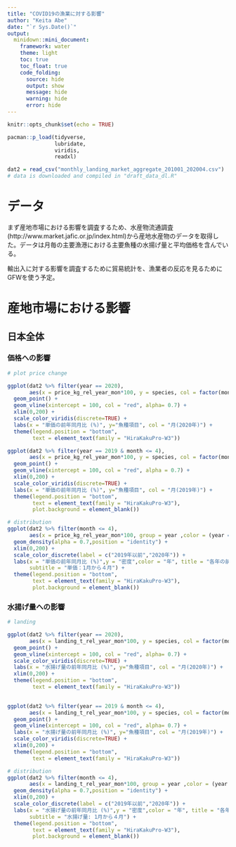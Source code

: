 ```yaml
---
title: "COVID19の漁業に対する影響"
author: "Keita Abe"
date: "`r Sys.Date()`"
output:
  minidown::mini_document:
    framework: water
    theme: light
    toc: true
    toc_float: true
    code_folding:
      source: hide
      output: show
      message: hide
      warning: hide
      error: hide
---
```


```r
knitr::opts_chunk$set(echo = TRUE)

pacman::p_load(tidyverse,
               lubridate,
               viridis,
               readxl)

dat2 = read_csv("monthly_landing_market_aggregate_201001_202004.csv")
# data is downloaded and compiled in "draft_data_dl.R"

```

# データ

まず産地市場における影響を調査するため、水産物流通調査(http://www.market.jafic.or.jp/index.html)から産地水産物のデータを取得した。データは月毎の主要漁港における主要魚種の水揚げ量と平均価格を含んでいる。

輸出入に対する影響を調査するために貿易統計を、漁業者の反応を見るためにGFWを使う予定。


# 産地市場における影響

## 日本全体

### 価格への影響

```r
# plot price change  

ggplot(dat2 %>% filter(year == 2020),
       aes(x = price_kg_rel_year_mon*100, y = species, col = factor(month))) + 
  geom_point() + 
  geom_vline(xintercept = 100, col = "red", alpha= 0.7) +
  xlim(0,200) + 
  scale_color_viridis(discrete=TRUE) +
  labs(x = "単価の前年同月比 (%)", y="魚種項目", col = "月(2020年)") + 
  theme(legend.position = "bottom",
        text = element_text(family = "HiraKakuPro-W3"))  

ggplot(dat2 %>% filter(year == 2019 & month <= 4),
       aes(x = price_kg_rel_year_mon*100, y = species, col = factor(month))) + 
  geom_point() + 
  geom_vline(xintercept = 100, col = "red", alpha = 0.7) +
  xlim(0,200) + 
  scale_color_viridis(discrete=TRUE) +
  labs(x = "単価の前年同月比 (%)", y="魚種項目", col = "月(2019年)") + 
  theme(legend.position = "bottom",
        text = element_text(family = "HiraKakuPro-W3"),
        plot.background = element_blank())  

# distribution
ggplot(dat2 %>% filter(month <= 4),
       aes(x = price_kg_rel_year_mon*100, group = year ,color = (year == 2020))) +
  geom_density(alpha = 0.7,position = "identity") + 
  xlim(0,200) + 
  scale_color_discrete(label = c("2019年以前","2020年")) + 
  labs(x = "単価の前年同月比 (%)",y = "密度",color = "年", title = "各年の前年同月比分布",
       subtitle = "単価：1月から４月") + 
  theme(legend.position = "bottom",
        text = element_text(family = "HiraKakuPro-W3"),
        plot.background = element_blank())  

```

### 水揚げ量への影響

```r
# landing

ggplot(dat2 %>% filter(year == 2020),
       aes(x = landing_t_rel_year_mon*100, y = species, col = factor(month))) + 
  geom_point() + 
  geom_vline(xintercept = 100, col = "red", alpha= 0.7) +
  scale_color_viridis(discrete=TRUE) +
  labs(x = "水揚げ量の前年同月比 (%)", y="魚種項目", col = "月(2020年)") + 
  xlim(0,200) + 
  theme(legend.position = "bottom",
        text = element_text(family = "HiraKakuPro-W3")) 

  
ggplot(dat2 %>% filter(year == 2019 & month <= 4),
       aes(x = landing_t_rel_year_mon*100, y = species, col = factor(month))) + 
  geom_point() + 
  geom_vline(xintercept = 100, col = "red", alpha= 0.7) +
  labs(x = "水揚げ量の前年同月比 (%)", y="魚種項目", col = "月(2019年)") + 
  scale_color_viridis(discrete=TRUE) +
  xlim(0,200) + 
  theme(legend.position = "bottom",
        text = element_text(family = "HiraKakuPro-W3"))  

# distribution
ggplot(dat2 %>% filter(month <= 4),
       aes(x = landing_t_rel_year_mon*100, group = year ,color = (year == 2020))) +
  geom_density(alpha = 0.7,position = "identity") + 
  xlim(0,200) + 
  scale_color_discrete(label = c("2019年以前","2020年")) + 
  labs(x = "水揚げ量の前年同月比 (%)",y = "密度",color = "年", title = "各年の前年同月比分布",
       subtitle = "水揚げ量: 1月から４月") + 
  theme(legend.position = "bottom",
        text = element_text(family = "HiraKakuPro-W3"),
        plot.background = element_blank()) 
```

